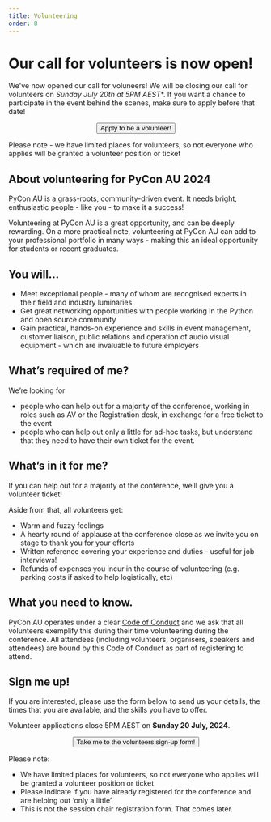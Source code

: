 ```yaml
---
title: Volunteering
order: 8
---
```



# Our call for volunteers is now open!

We've now opened our call for voluneers! We will be closing our call for volunteers on *Sunday July 20th at 5PM AEST**. 
If you want a chance to participate in the event behind the scenes, make sure to apply before that date!

<p>
  <center>
    <Button
      type="chonk"
      href="https://forms.gle/f3h92BqVyNq5fhT97"
    >
      Apply to be a volunteer!
    </Button>
  </center>
</p>

Please note - we have limited places for volunteers, so not everyone who applies will be granted a volunteer position or ticket


## About volunteering for PyCon AU 2024

PyCon AU is a grass-roots, community-driven event. It needs bright, enthusiastic people - like you - to make it a success!

Volunteering at PyCon AU is a great opportunity, and can be deeply rewarding. On a more practical note, volunteering at PyCon AU can add to your professional portfolio in many ways - making this an ideal opportunity for students or recent graduates.



## You will...

- Meet exceptional people - many of whom are recognised experts in their field and industry luminaries
- Get great networking opportunities with people working in the Python and open source community
- Gain practical, hands-on experience and skills in event management, customer liaison, public relations and operation of audio visual equipment - which are invaluable to future employers

## What’s required of me?

We’re looking for

- people who can help out for a majority of the conference, working in roles such as AV or the Registration desk, in exchange for a free ticket to the event
- people who can help out only a little for ad-hoc tasks, but understand that they need to have their own ticket for the event.

## What’s in it for me?

If you can help out for a majority of the conference, we’ll give you a volunteer ticket!

Aside from that, all volunteers get:

- Warm and fuzzy feelings
- A hearty round of applause at the conference close as we invite you on stage to thank you for your efforts
- Written reference covering your experience and duties - useful for job interviews!
- Refunds of expenses you incur in the course of volunteering (e.g. parking costs if asked to help logistically, etc)

## What you need to know.

PyCon AU operates under a clear [Code of Conduct](/safety) and we ask that all volunteers exemplify this during their time volunteering during the conference. All attendees (including volunteers, organisers, speakers and attendees) are bound by this Code of Conduct as part of registering to attend.

## Sign me up!

If you are interested, please use the form below to send us your details, the times that you are available, and the skills you have to offer.

Volunteer applications close 5PM AEST on **Sunday 20 July, 2024**.

<p>
  <center>
    <Button
      type="chonk"
      href="https://forms.gle/f3h92BqVyNq5fhT97"
    >
      Take me to the volunteers sign-up form!
    </Button>
  </center>
</p>

Please note:

- We have limited places for volunteers, so not everyone who applies will be granted a volunteer position or ticket
- Please indicate if you have already registered for the conference and are helping out ‘only a little’
- This is not the session chair registration form. That comes later.
